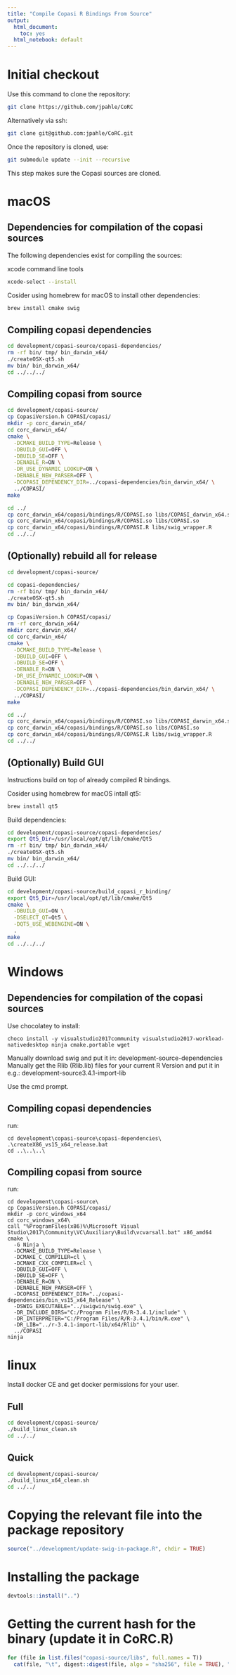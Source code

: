 ```yaml
---
title: "Compile Copasi R Bindings From Source"
output:
  html_document:
    toc: yes
  html_notebook: default
---
```


# Initial checkout

Use this command to clone the repository:

```bash
git clone https://github.com/jpahle/CoRC
```

Alternatively via ssh:
```bash
git clone git@github.com:jpahle/CoRC.git
```

Once the repository is cloned, use:

```bash
git submodule update --init --recursive
```

This step makes sure the Copasi sources are cloned.

# macOS

## Dependencies for compilation of the copasi sources

The following dependencies exist for compiling the sources:

xcode command line tools

```bash
xcode-select --install
```

Cosider using homebrew for macOS to install other dependencies:

```bash
brew install cmake swig
```

## Compiling copasi dependencies

```bash
cd development/copasi-source/copasi-dependencies/
rm -rf bin/ tmp/ bin_darwin_x64/
./createOSX-qt5.sh
mv bin/ bin_darwin_x64/
cd ../../../
```

## Compiling copasi from source

```bash
cd development/copasi-source/
cp CopasiVersion.h COPASI/copasi/
mkdir -p corc_darwin_x64/
cd corc_darwin_x64/
cmake \
  -DCMAKE_BUILD_TYPE=Release \
  -DBUILD_GUI=OFF \
  -DBUILD_SE=OFF \
  -DENABLE_R=ON \
  -DR_USE_DYNAMIC_LOOKUP=ON \
  -DENABLE_NEW_PARSER=OFF \
  -DCOPASI_DEPENDENCY_DIR=../copasi-dependencies/bin_darwin_x64/ \
  ../COPASI/
make

cd ../
cp corc_darwin_x64/copasi/bindings/R/COPASI.so libs/COPASI_darwin_x64.so
cp corc_darwin_x64/copasi/bindings/R/COPASI.so libs/COPASI.so
cp corc_darwin_x64/copasi/bindings/R/COPASI.R libs/swig_wrapper.R
cd ../../
```

## (Optionally) rebuild all for release

```bash
cd development/copasi-source/

cd copasi-dependencies/
rm -rf bin/ tmp/ bin_darwin_x64/
./createOSX-qt5.sh
mv bin/ bin_darwin_x64/

cp CopasiVersion.h COPASI/copasi/
rm -rf corc_darwin_x64/
mkdir corc_darwin_x64/
cd corc_darwin_x64/
cmake \
  -DCMAKE_BUILD_TYPE=Release \
  -DBUILD_GUI=OFF \
  -DBUILD_SE=OFF \
  -DENABLE_R=ON \
  -DR_USE_DYNAMIC_LOOKUP=ON \
  -DENABLE_NEW_PARSER=OFF \
  -DCOPASI_DEPENDENCY_DIR=../copasi-dependencies/bin_darwin_x64/ \
  ../COPASI/
make

cd ../
cp corc_darwin_x64/copasi/bindings/R/COPASI.so libs/COPASI_darwin_x64.so
cp corc_darwin_x64/copasi/bindings/R/COPASI.so libs/COPASI.so
cp corc_darwin_x64/copasi/bindings/R/COPASI.R libs/swig_wrapper.R
cd ../../
```

## (Optionally) Build GUI

Instructions build on top of already compiled R bindings.

Cosider using homebrew for macOS intall qt5:

```bash
brew install qt5
```

Build dependencies:

```bash
cd development/copasi-source/copasi-dependencies/
export Qt5_Dir=/usr/local/opt/qt/lib/cmake/Qt5
rm -rf bin/ tmp/ bin_darwin_x64/
./createOSX-qt5.sh
mv bin/ bin_darwin_x64/
cd ../../../
```

Build GUI:

```bash
cd development/copasi-source/build_copasi_r_binding/
export Qt5_Dir=/usr/local/opt/qt/lib/cmake/Qt5
cmake \
  -DBUILD_GUI=ON \
  -DSELECT_QT=Qt5 \
  -DQT5_USE_WEBENGINE=ON \
  .
make
cd ../../../
```

# Windows

## Dependencies for compilation of the copasi sources

Use chocolatey to install:

```
choco install -y visualstudio2017community visualstudio2017-workload-nativedesktop ninja cmake.portable wget
```

Manually download swig and put it in: development\copasi-source\copasi-dependencies\swigwin\
Manually get the Rlib (Rlib.lib) files for your current R Version and put it in e.g.: development\copasi-source\r-3.4.1-import-lib\x64\

Use the cmd prompt.

## Compiling copasi dependencies

run:
```
cd development\copasi-source\copasi-dependencies\
.\createX86_vs15_x64_release.bat
cd ..\..\..\
```

## Compiling copasi from source

run:
```
cd development\copasi-source\
cp CopasiVersion.h COPASI/copasi/
mkdir -p corc_windows_x64
cd corc_windows_x64\
call "%ProgramFiles(x86)%\Microsoft Visual Studio\2017\Community\VC\Auxiliary\Build\vcvarsall.bat" x86_amd64
cmake \
  -G Ninja \
  -DCMAKE_BUILD_TYPE=Release \
  -DCMAKE_C_COMPILER=cl \
  -DCMAKE_CXX_COMPILER=cl \
  -DBUILD_GUI=OFF \
  -DBUILD_SE=OFF \
  -DENABLE_R=ON \
  -DENABLE_NEW_PARSER=OFF \
  -DCOPASI_DEPENDENCY_DIR="../copasi-dependencies/bin_vs15_x64_Release" \
  -DSWIG_EXECUTABLE="../swigwin/swig.exe" \
  -DR_INCLUDE_DIRS="C:/Program Files/R/R-3.4.1/include" \
  -DR_INTERPRETER="C:/Program Files/R/R-3.4.1/bin/R.exe" \
  -DR_LIB="../r-3.4.1-import-lib/x64/Rlib" \
  ../COPASI
ninja
```

# linux

Install docker CE and get docker permissions for your user.

## Full

```bash
cd development/copasi-source/
./build_linux_clean.sh
cd ../../
```

## Quick

```bash
cd development/copasi-source/
./build_linux_x64_clean.sh
cd ../../
```

# Copying the relevant file into the package repository

```r
source("../development/update-swig-in-package.R", chdir = TRUE)
```

# Installing the package

```r
devtools::install("..")
```

# Getting the current hash for the binary (update it in CoRC.R)

```r
for (file in list.files("copasi-source/libs", full.names = T))
  cat(file, "\t", digest::digest(file, algo = "sha256", file = TRUE), "\n")
```


